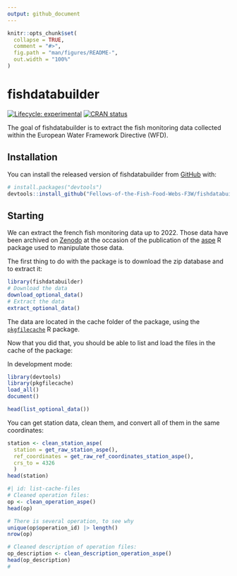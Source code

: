 ```yaml
---
output: github_document
---
```


<!-- README.md is generated from README.Rmd. Please edit that file -->

```r
knitr::opts_chunk$set(
  collapse = TRUE,
  comment = "#>",
  fig.path = "man/figures/README-",
  out.width = "100%"
)
```

# fishdatabuilder

<!-- badges: start -->
[![Lifecycle: experimental](https://img.shields.io/badge/lifecycle-experimental-orange.svg)](https://lifecycle.r-lib.org/articles/stages.html#experimental)
[![CRAN status](https://www.r-pkg.org/badges/version/fishdatabuilder)](https://CRAN.R-project.org/package=fishdatabuilder)
<!-- badges: end -->

The goal of fishdatabuilder is to extract the fish monitoring data collected
within the European Water Framework Directive (WFD).

## Installation


<!--You can install the released version of fishdatabuilder from [CRAN](https://CRAN.R-project.org) with:-->

<!--``` r-->
<!--install.packages("fishdatabuilder")-->
<!--```-->

<!--And the development version from [GitHub](https://github.com/) with:-->

You can install the released version of fishdatabuilder from [GitHub](https://github.com/) with:

``` r
# install.packages("devtools")
devtools::install_github("Fellows-of-the-Fish-Food-Webs-F3W/fishdatabuilder")
```

## Starting

We can extract the french fish monitoring data up to 2022. Those data have
been archived on [Zenodo](https://zenodo.org/records/8099409) at the occasion
of the publication of the [aspe](https://github.com/PascalIrz/aspe) R package
used to manipulate those data.

The first thing to do with the package is to download the zip database and to
extract it:

```r
library(fishdatabuilder)
# Download the data
download_optional_data()
# Extract the data
extract_optional_data()
```


The data are located in the cache folder of the package,
using the
[`pkgfilecache`](https://cran.r-project.org/web/packages/pkgfilecache/) R
package.

Now that you did that, you should be able to list and load the files in the
cache of the package:

In development mode:

```r
library(devtools)
library(pkgfilecache)
load_all()
document()
```


```r
head(list_optional_data())
```

You can get station data, clean them, and convert all of them in the same coordinates:

```r
station <- clean_station_aspe(
  station = get_raw_station_aspe(),
  ref_coordinates = get_raw_ref_coordinates_station_aspe(),
  crs_to = 4326
  )
head(station)
```



```r
#| id: list-cache-files
# Cleaned operation files:
op <- clean_operation_aspe()
head(op)

# There is several operation, to see why
unique(op$operation_id) |> length()
nrow(op)

# Cleaned description of operation files:
op_description <- clean_description_operation_aspe()
head(op_description)
#

```

